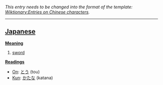 ''This entry needs to be changed into the format of the template: [[Wiktionary:Entries on Chinese characters]].''
----

==[[Japanese]]==

'''[[Meaning]]'''
#[[sword]]

'''[[Reading]]s'''
*[[On]]: [[とう]] (tou)
*[[Kun]]: [[かたな]] (katana)